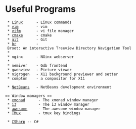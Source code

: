 = Useful Programs =

  * [[Linux]]      - Linux commands
  * [[vim]]        - vim
  * [[vifm]]       - vi file manager
  * [[cmake]]      - cmake
  * [[git]]        - Git
  * [[br]]         - Broot: An interactive Treeview Directory Navigation Tool
  *
  * nginx      - NGinx webserver
  *
  * nemiver    - Gdb frontend
  * gwenview   - Picture viewer
  * nigrogen   - X11 background previewer and setter
  * compton    - a compositor for X11

  * [[NetBeans]]   - NetBeans development environment

 == Window managers ==
  * [[xmonad]]      - The xmonad window manager
  * [[i3]]          - The i3 window manager
  * [[awesome]]     - The awesome window manager
  * [[TMux]]        - tmux key bindings


  * [[CSharp]] -- C#
